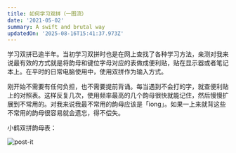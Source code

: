 ```yaml
---
title: 如何学习双拼（一图流）
date: '2021-05-02'
summary: A swift and brutal way
updatedOn: '2025-08-16T15:41:37.973Z'
---
```


学习双拼已逾半年。当初学习双拼时也是在网上查找了各种学习方法，亲测对我来说最有效的方式就是将韵母和键位字母对应的表做成便利贴，贴在显示器或者笔记本上。在平时的日常电脑使用中，使用双拼作为输入方式。

刚开始不需要有任何负担，也不需要提前背诵。每当遇到不会打的字，就查便利贴上的对照表。这样反复几次，使用频率最高的几个韵母很快就能记住，然后慢慢扩展到不常用的。对我来说我最不常用的韵母应该是「iong」。如果一上来就背这些不常用的韵母很容易就会遗忘，得不偿失。

小鹤双拼韵母表：

<img src="/blog-images/post-it.jpg" width={640} height={480} alt="post-it" style="margin: 0 auto; display: block;"/>
